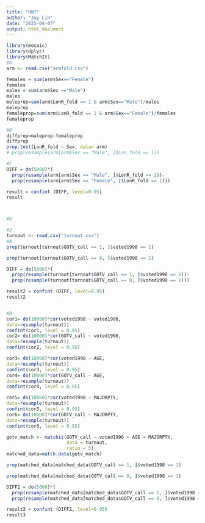 ```yaml
---
title: "HW7"
author: "Joy Lin"
date: "2025-04-07"
output: html_document
---
```


```r
library(mosaic)
library(dplyr)
library(MatchIt)
#A
arm <- read.csv("armfold.csv")

females = sum(arm$Sex=="Female")
females
males = sum(arm$Sex =="Male")
males
maleprop=sum(arm$LonR_fold == 1 & arm$Sex=="Male")/males
maleprop
femaleprop=sum(arm$LonR_fold == 1 & arm$Sex=="Female")/females
femaleprop

#B
diffprop=maleprop-femaleprop
diffprop
prop.test(LonR_fold ~ Sex, data= arm)
# prop(resample(arm[arm$Sex == "Male", ]$Lon_fold == 1))

#C
DIFF = do(5000)*(
  prop(resample(arm[arm$Sex == "Male", ]$LonR_fold == 1))-
  prop(resample(arm[arm$Sex == "Female", ]$LonR_fold == 1)))

result = confint (DIFF, level=0.95)
result



#D

```

```r
#2
turnout <- read.csv("turnout.csv")
#A
prop(turnout[turnout$GOTV_call == 1, ]$voted1998 == 1)

prop(turnout[turnout$GOTV_call == 0, ]$voted1998 == 1)

DIFF = do(5000)*(
  prop(resample(turnout[turnout$GOTV_call == 1, ]$voted1998 == 1))-
  prop(resample(turnout[turnout$GOTV_call == 0, ]$voted1998 == 1)))

result2 = confint (DIFF, level=0.95)
result2



```

```r
#B
cor1= do(10000)*cor(voted1998 ~ voted1996,
data=resample(turnout))
confint(cor1, level = 0.95)
cor2= do(10000)*cor(GOTV_call ~ voted1996,
data=resample(turnout))
confint(cor2, level = 0.95)
```

```r
cor3= do(10000)*cor(voted1998 ~ AGE,
data=resample(turnout))
confint(cor3, level = 0.95)
cor4= do(10000)*cor(GOTV_call ~ AGE,
data=resample(turnout))
confint(cor4, level = 0.95)
```

```r
cor5= do(10000)*cor(voted1998 ~ MAJORPTY,
data=resample(turnout))
confint(cor5, level = 0.95)
cor6= do(10000)*cor(GOTV_call ~ MAJORPTY,
data=resample(turnout))
confint(cor6, level = 0.95)
```

```r
gotv_match <- matchit(GOTV_call ~ voted1996 + AGE + MAJORPTY, 
                      data = turnout, 
                      ratio = 5)
matched_data=match.data(gotv_match)
```
```r
prop(matched_data[matched_data$GOTV_call == 1, ]$voted1998 == 1)

prop(matched_data[matched_data$GOTV_call == 0, ]$voted1998 == 1)

DIFF2 = do(5000)*(
  prop(resample(matched_data[matched_data$GOTV_call == 1, ]$voted1998 == 1))-
  prop(resample(matched_data[matched_data$GOTV_call == 0, ]$voted1998 == 1)))

result3 = confint (DIFF2, level=0.95)
result3
```



